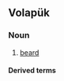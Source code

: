 ==Volapük==

===Noun===
{{head|vo|noun}}

# [[beard]]

====Derived terms====
{{der3|lang=vo
|balibihijeifan
|balibijeifan
|balibijijeifan
|balibik
|balibil
|balibön
|nenbalib
|nenbalibik
}}